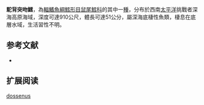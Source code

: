 {{Speciesbox
| name = 駝背突吻鱈
| status = NE
| status_system = iucn3.1
| trend = unknow
| genus = Coryphaenoides
| species = dossenus
| authority = [[McMillan|McMillan]], 1999
| synonyms = 
}}
'''駝背突吻鱈'''，為[[輻鰭魚綱|輻鰭魚綱]][[鱈形目|鱈形目]][[鼠尾鱈科|鼠尾鱈科]]的其中一[[種|種]]，分布於西南[[太平洋|太平洋]]挑戰者深海高原海域，深度可達910公尺，體長可達51公分，屬深海底棲性魚類，棲息在底層水域，生活習性不明。

==参考文献==
*{{FishBase_species|genus=Coryphaenoides|species=dossenus|year=2015|month=12}}

== 扩展阅读 ==
{{refbegin}}
{{wikispecies-inline|Coryphaenoides dossenus|駝背突吻鱈}}
{{refend}}
{{Taxonbar|from=Q536103}}

[[Category:突吻鱈屬|dossenus]]


{{鱈形目小作品}}